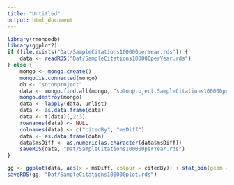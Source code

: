 ```yaml
---
title: "Untitled"
output: html_document
---
```


```r
library(rmongodb)
library(ggplot2)
if (file.exists("Dat/SampleCitations100000perYear.rds")) {
    data <- readRDS("Dat/SampleCitations100000perYear.rds")
} else {
    mongo <- mongo.create()
    mongo.is.connected(mongo)
    db <- "sotonproject"
    data <- mongo.find.all(mongo, "sotonproject.SampleCitations100000perYear")
    mongo.destroy(mongo)
    data <- lapply(data, unlist)
    data <- as.data.frame(data)
    data <- t(data)[,2:3]
    rownames(data) <- NULL
    colnames(data) <- c("citedBy", "msDiff")
    data <- as.data.frame(data)
    data$msDiff <- as.numeric(as.character(data$msDiff))
    saveRDS(data, "Dat/SampleCitations100000perYear.rds")
}

```

```r
gg <- ggplot(data, aes(x = msDiff, colour = citedBy)) + stat_bin(geom = "line") + scale_x_log10() + scale_y_log10()
saveRDS(gg, "Dat/SampleCitations100000plot.rds")
```

